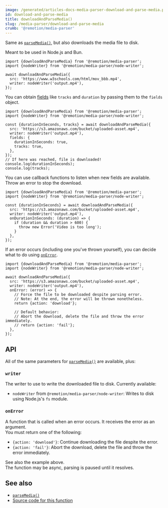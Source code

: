 ```yaml
---
image: /generated/articles-docs-media-parser-download-and-parse-media.png
id: download-and-parse-media
title: downloadAndParseMedia()
slug: /media-parser/download-and-parse-media
crumb: '@remotion/media-parser'
---
```


Same as [`parseMedia()`](/docs/media-parser/parse-media), but also downloads the media file to disk.

Meant to be used in Node.js and Bun.

```tsx twoslash title="Download a file"
import {downloadAndParseMedia} from '@remotion/media-parser';
import {nodeWriter} from '@remotion/media-parser/node-writer';

await downloadAndParseMedia({
  src: 'https://www.w3schools.com/html/mov_bbb.mp4',
  writer: nodeWriter('output.mp4'),
});
```

You can obtain [fields](/docs/media-parser/parse-media#fields) like `tracks` and `duration` by passing them to the `fields` object.

```tsx twoslash title="Download a file and get metadata"
import {downloadAndParseMedia} from '@remotion/media-parser';
import {nodeWriter} from '@remotion/media-parser/node-writer';

const {durationInSeconds, tracks} = await downloadAndParseMedia({
  src: 'https://s3.amazonaws.com/bucket/uploaded-asset.mp4',
  writer: nodeWriter('output.mp4'),
  fields: {
    durationInSeconds: true,
    tracks: true,
  },
});
// If here was reached, file is downloaded!
console.log(durationInSeconds);
console.log(tracks);
```

You can use callback functions to listen when new fields are available.  
Throw an error to stop the download.

```tsx twoslash title="Stop the download if the video is too long"
import {downloadAndParseMedia} from '@remotion/media-parser';
import {nodeWriter} from '@remotion/media-parser/node-writer';

const {durationInSeconds} = await downloadAndParseMedia({
  src: 'https://s3.amazonaws.com/bucket/uploaded-asset.mp4',
  writer: nodeWriter('output.mp4'),
  onDurationInSeconds: (duration) => {
    if (duration && duration > 600) {
      throw new Error('Video is too long');
    }
  },
});
```

If an error occurs (including one you've thrown yourself), you can decide what to do using [`onError`](#onerror).

```tsx twoslash title="Continue download despite error"
import {downloadAndParseMedia} from '@remotion/media-parser';
import {nodeWriter} from '@remotion/media-parser/node-writer';

await downloadAndParseMedia({
  src: 'https://s3.amazonaws.com/bucket/uploaded-asset.mp4',
  writer: nodeWriter('output.mp4'),
  onError: (error) => {
    // Force the file to be downloaded despite parsing error.
    // Note: At the end, the error will be thrown nonetheless.
    return {action: 'download'};

    // Default behavior:
    // Abort the download, delete the file and throw the error immediately.
    // return {action: 'fail'};
  },
});
```

## API

All of the same parameters for [`parseMedia()`](/docs/media-parser/parse-media) are available, plus:

### `writer`

The writer to use to write the downloaded file to disk. Currently available:

- `nodeWriter` from `@remotion/media-parser/node-writer`: Writes to disk using Node.js's `fs` module.

### `onError`

A function that is called when an error occurs. It receives the error as an argument.  
You must return one of the following:

- `{action: 'download'}`: Continue downloading the file despite the error.
- `{action: 'fail'}`: Abort the download, delete the file and throw the error immediately.

See also the example above.  
The function may be async, parsing is paused until it resolves.

## See also

- [`parseMedia()`](/docs/media-parser/parse-media)
- [Source code for this function](https://github.com/remotion-dev/remotion/blob/main/packages/media-parser/src/download-and-parse-media.ts)
